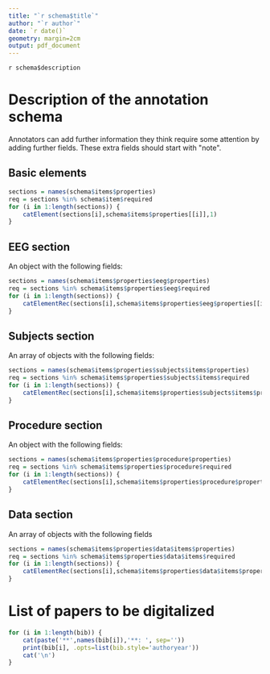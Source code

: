 ```yaml
---
title: "`r schema$title`"
author: "`r author`"
date: `r date()`
geometry: margin=2cm
output: pdf_document
---
```



`r schema$description`

# Description of the annotation schema

Annotators can add further information they think require some attention
by adding further fields. These extra fields should start with \"note\".

## Basic elements

```r

sections = names(schema$items$properties)
req = sections %in% schema$item$required
for (i in 1:length(sections)) {
	catElement(sections[i],schema$items$properties[[i]],1)
}

```

## EEG  section

An object with the following fields:

```r

sections = names(schema$items$properties$eeg$properties)
req = sections %in% schema$items$properties$eeg$required
for (i in 1:length(sections)) {
	catElementRec(sections[i],schema$items$properties$eeg$properties[[i]],0, req[i])
}

```

## Subjects  section

An array of objects with the following fields:

```r

sections = names(schema$items$properties$subjects$items$properties)
req = sections %in% schema$items$properties$subjects$items$required
for (i in 1:length(sections)) {
	catElementRec(sections[i],schema$items$properties$subjects$items$properties[[i]],0,req[i])
}

```

## Procedure  section

An object with the following fields:

```r

sections = names(schema$items$properties$procedure$properties)
req = sections %in% schema$items$properties$procedure$required
for (i in 1:length(sections)) {
	catElementRec(sections[i],schema$items$properties$procedure$properties[[i]],0,req[i])
}

```

## Data  section

An array of objects with the following fields

```r

sections = names(schema$items$properties$data$items$properties)
req = sections %in% schema$items$properties$data$items$required
for (i in 1:length(sections)) {
	catElementRec(sections[i],schema$items$properties$data$items$properties[[i]],0,req[i])
}

```


#  List of papers to be digitalized

```r
for (i in 1:length(bib)) {
	cat(paste('**',names(bib[i]),'**: ', sep=''))
	print(bib[i], .opts=list(bib.style='authoryear'))
	cat('\n')
}
``` 



